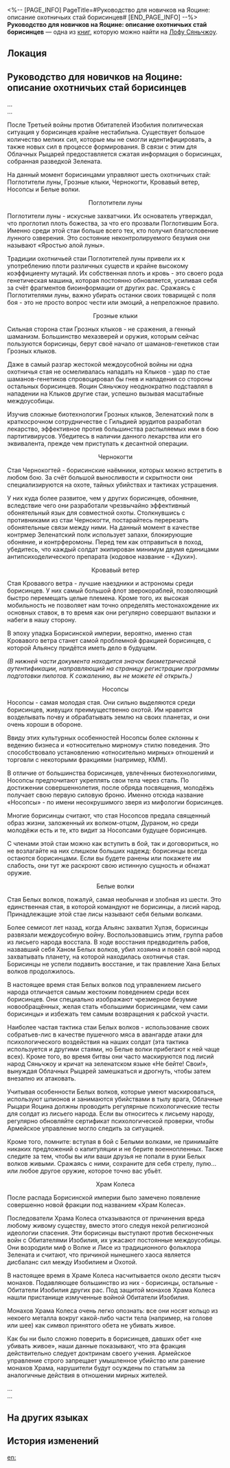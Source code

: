 <%-- [PAGE_INFO]
PageTitle=#Руководство для новичков на Яоцине: описание охотничьих стай борисинцев#
[END_PAGE_INFO] --%>
{{Дополнить}}
{{Книга Инфобокс
|id           = 392
|partIds      = 190687
|Название     = 
|Изображение  = Иконка Пергамент Сяньчжоу.png
|Мир          = Лофу Сяньчжоу
|Томов        = 1
|Автор        = <!--нужно добавить-->
|Описание     = Учебное пособие для матросов Яоцина Сяньчжоу.
|Том1         = {{tx}}
|Источник1    = {{tx|Отсутствует источник}}
|Персонажи    = 
|Фракции      = 
}}
'''Руководство для новичков на Яоцине: описание охотничьих стай борисинцев''' — одна из [[Книги|книг]], которую можно найти на [[Лофу Сяньчжоу]].

==Локация==
{{Отметка карты|<!--название карты-->|<!--id отметки-->}}

==Руководство для новичков на Яоцине: описание охотничьих стай борисинцев==
...<br />
...

После Третьей войны против Обитателей Изобилия политическая ситуация у борисинцев крайне нестабильна. Существует большое количество мелких сил, которые мы не смогли идентифицировать, а также новых сил в процессе формирования. В связи с этим для Облачных Рыцарей предоставляется сжатая информация о борисинцах, собранная разведкой Зелената.

На данный момент борисинцами управляют шесть охотничьих стай: Поглотители луны, Грозные клыки, Чернокогти, Кровавый ветер, Носопсы и Белые волки.

<div align="center">Поглотители луны</div>

Поглотители луны - искусные захватчики. Их основатель утверждал, что проглотил плоть божества, за что его прозвали Поглотившим Бога. Именно среди этой стаи больше всего тех, кто получил благословение лунного озверения. Это состояние неконтролируемого безумия они называют «Яростью алой луны».

Традиции охотничьей стаи Поглотителей луны привели их к употреблению плоти различных существ и крайне высокому коэффициенту мутаций. Их собственная плоть и кровь - это своего рода генетическая машина, которая постоянно обновляется, усиливая себя за счёт фрагментов биоинформации от других рас. Сражаясь с Поглотителями луны, важно убирать останки своих товарищей с поля боя - это не просто вопрос чести или эмоций, а непреложное правило.

<div align="center">Грозные клыки</div>

Сильная сторона стаи Грозных клыков - не сражения, а генный шаманизм. Большинство мехазверей и оружия, которым сейчас пользуются борисинцы, берут своё начало от шаманов-генетиков стаи Грозных клыков.

Даже в самый разгар жестокой междоусобной войны ни одна охотничья стая не осмеливалась нападать на Клыков - удар по стае шаманов-генетиков спровоцировал бы гнев и нападения со стороны остальных борисинцев. Яоцин Сяньчжоу неоднократно подставлял в нападении на Клыков другие стаи, успешно вызывая масштабные междоусобицы.

Изучив сложные биотехнологии Грозных клыков, Зеленатский полк в краткосрочном сотрудничестве с Гильдией эрудитов разработал лекарство, эффективное против большинства распыляемых ими в бою партитивирусов. Убедитесь в наличии данного лекарства или его эквивалента, прежде чем приступать к десантной операции.

<div align="center">Чернокогти</div>

Стая Чернокогтей - борисинские наёмники, которых можно встретить в любом бою. За счёт большой выносливости и скрытности они специализируются на охоте, тайных убийствах и тактиках устрашения.

У них куда более развитое, чем у других борисинцев, обоняние, вследствие чего они разработали чрезвычайно эффективный обонятельный язык для совместной охоты. Столкнувшись с противниками из стаи Чернокогти, постарайтесь перерезать обонятельные связи между ними. На данный момент в качестве контрмер Зеленатский полк использует запахи, блокирующие обоняние, и контрферомоны. Перед тем как отправиться в поход, убедитесь, что каждый солдат экипирован минимум двумя единицами антипсиходелического препарата (кодовое название - «Духи»).

<div align="center">Кровавый ветер</div>

Стая Кровавого ветра - лучшие наездники и астрономы среди борисинцев. У них самый большой флот зверокораблей, позволяющий быстро перемещать целые племена. Кроме того, их высокая мобильность не позволяет нам точно определять местонахождение их основных ставок, в то время как они регулярно совершают вылазки и набеги в нашу сторону.

В эпоху упадка Борисинской империи, вероятно, именно стая Кровавого ветра станет самой проблемной фракцией борисинцев, с которой Альянсу придётся иметь дело в будущем.

''(В нижней части документа находится значок биометрической аутентификации, направляющий на страницу регистрации программы подготовки пилотов. К сожалению, вы не можете её открыть.)''

<div align="center">Носопсы</div>

Носопсы - самая молодая стая. Они сильно выделяются среди борисинцев, живущих преимущественно охотой. Им нравится возделывать почву и обрабатывать землю на своих планетах, и они очень хороши в обороне.

Ввиду этих культурных особенностей Носопсы более склонны к ведению бизнеса и «относительно мирному» стилю поведения. Это способствовало установлению «относительно мирных» отношений и торговли с некоторыми фракциями (например, КММ).

В отличие от большинства борисинцев, увлечённых биотехнологиями, Носопсы предпочитают укреплять свои тела через сталь. По достижении совершеннолетия, после обряда посвящения, молодёжь получает свою первую силовую броню. Именно отсюда название «Носопсы» - по имени несокрушимого зверя из мифологии борисинцев.

Многие борисинцы считают, что стая Носопсов предала священный образ жизни, заложенный их волком-отцом, Дураном, но среди молодёжи есть и те, кто видит за Носопсами будущее борисинцев.

С членами этой стаи можно как вступить в бой, так и договориться, но не возлагайте на них слишком больших надежд: борисинцы всегда остаются борисинцами. Если вы будете ранены или покажете им слабость, они тут же раскроют свою истинную сущность и обнажат оружие.

<div align="center">Белые волки</div>

Стая Белых волков, пожалуй, самая необычная и злобная из шести. Это единственная стая, в которой командуют не борисинцы, а лисий народ. Принадлежащие этой стае лисы называют себя белыми волками.

Более семисот лет назад, когда Альянс захватил Хулэя, борисинцы развязали междоусобную войну. Воспользовавшись этим, группа рабов из лисьего народа восстала. В ходе восстания предводитель рабов, назвавший себя Ханом Белых волков, убил хозяина и повёл свой народ захватывать планету, на которой находилась охотничья стая. Борисинцы не успели подавить восстание, и так правление Хана Белых волков продолжилось.

В настоящее время стая Белых волков под управлением лисьего народа отличается самым жестоким поведением среди всех борисинцев. Они специально изображают чрезмерное безумие новообращённых, желая стать «большими борисинцами, чем сами борисинцы» и избежать тем самым возвращения к рабской участи.

Наиболее частая тактика стаи Белых волков - использование своих собратьев-лис в качестве пушечного мяса в авангарде атаки для психологического воздействия на наших солдат (эта тактика используется и другими стаями, но Белые волки прибегают к ней чаще всех). Кроме того, во время битвы они часто маскируются под лисий народ Сяньчжоу и кричат на зеленатском языке «Не бейте! Свои!», вынуждая Облачных Рыцарей замешкаться и дрогнуть, чтобы затем внезапно их атаковать.

Учитывая особенности Белых волков, которые умеют маскироваться, используют шпионов и занимаются убийствами в тылу врага, Облачные Рыцари Яоцина должны проводить регулярные психологические тесты для солдат из лисьего народа. Если вы относитесь к лисьему народу, регулярно обновляйте сертификат психологической проверки, чтобы Армейское управление могло следить за ситуацией.

Кроме того, помните: вступая в бой с Белыми волками, не принимайте никаких предложений о капитуляции и не берите военнопленных. Также следите за тем, чтобы вы или ваши друзья не попали в руки Белых волков живыми. Сражаясь с ними, сохраните для себя стрелу, пулю... или любое другое оружие, которое точно вас убьёт.

<div align="center">Храм Колеса</div>

После распада Борисинской империи было замечено появление совершенно новой фракции под названием «Храм Колеса».

Последователи Храма Колеса отказываются от причинения вреда любому живому существу, вместо этого следуя некой религиозной идеологии спасения. Эти борисинцы выступают против бесконечных войн с Обитателями Изобилия, их ужасают постоянные междоусобицы. Они возродили миф о Волке и Лисе из традиционного фольклора Зелената и считают, что причиной нынешнего хаоса является дисбаланс сил между Изобилием и Охотой.

В настоящее время в Храме Колеса насчитывается около десяти тысяч монахов. Подавляющее большинство из них - борисинцы, остальные - Обитатели Изобилия других рас. Под защитой монахов Храма Колеса нашли пристанище измученные войной Обитатели Изобилия.

Монахов Храма Колеса очень легко опознать: все они носят кольцо из некоего металла вокруг какой-либо части тела (например, на голове или шее) как символ принятого обета не убивать живое.

Как бы ни было сложно поверить в борисинцев, давших обет «не убивать живое», наши данные показывают, что эта фракция действительно следует доктринам своего учения. Армейское управление строго запрещает умышленное убийство или ранение монахов Храма, нарушители будут осуждены по статьям за аналогичные действия в отношении мирных жителей.

...<br />
...

==На других языках==
{{На других языках
|en   = Yaoqing Recruit Handbook: Borisin Pack Overview
|zhs  = 曜青新兵通识手册：步离猎群概况
|zht  = 曜青新兵通識手冊：步離獵群概況
|ja   = 曜青新兵一般教養マニュアル：歩離猟群概説
|ko   = 요청 신입 병사 상식 안내서: 보리인 사냥단 개요
|es   = Manual de reclutamiento del Yaoqing: resumen sobre la manada borisin
|fr   = Manuel des recrues du Yaoqing&nbsp;: présentation des meutes borissiennes
|ru   = Руководство для новичков на Яоцине: описание охотничьих стай борисинцев
|th   = คู่มือสามัญ สำหรับทหารใหม่ Yaoqing: ภาพรวมของฝูงนักล่า Borisin
|vi   = Sổ Tay Thường Thức Tân Binh Yaoqing: Tổng Quan Về Nhóm Thợ Săn Boris
|de   = Rekrutierungshandbuch der Yaoqing: Rudel der Borisin – Übersicht
|id   = Panduan Prajurit Baru Yaoqing: Ringkasan Kawanan Borisin
|pt   = Manual do Recruta do Yaoqing: Visão Geral da Alcateia Borisin
}}

==История изменений==
{{История изменений|3.5}}

[[en:]]